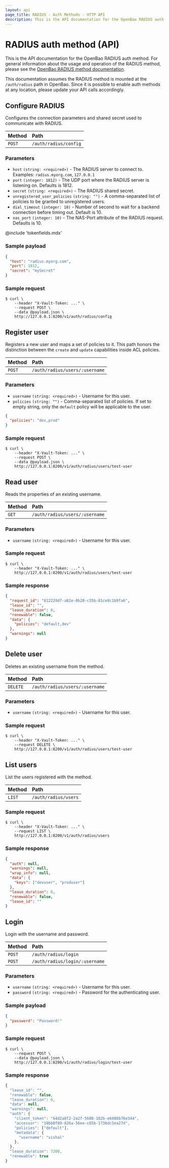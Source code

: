 ```yaml
---
layout: api
page_title: RADIUS - Auth Methods - HTTP API
description: This is the API documentation for the OpenBao RADIUS auth method.
---
```


# RADIUS auth method (API)

This is the API documentation for the OpenBao RADIUS auth method. For
general information about the usage and operation of the RADIUS method, please
see the [OpenBao RADIUS method documentation](/vault/docs/auth/radius).

This documentation assumes the RADIUS method is mounted at the `/auth/radius`
path in OpenBao. Since it is possible to enable auth methods at any location,
please update your API calls accordingly.

## Configure RADIUS

Configures the connection parameters and shared secret used to communicate with
RADIUS.

| Method | Path                  |
| :----- | :-------------------- |
| `POST` | `/auth/radius/config` |

### Parameters

- `host` `(string: <required>)` - The RADIUS server to connect to. Examples:
  `radius.myorg.com`, `127.0.0.1`
- `port` `(integer: 1812)` - The UDP port where the RADIUS server is listening
  on. Defaults is 1812.
- `secret` `(string: <required>)` - The RADIUS shared secret.
- `unregistered_user_policies` `(string: "")` - A comma-separated list of
  policies to be granted to unregistered users.
- `dial_timeout` `(integer: 10)` - Number of second to wait for a backend
  connection before timing out. Default is 10.
- `nas_port` `(integer: 10)` - The NAS-Port attribute of the RADIUS request.
  Defaults is 10.

@include 'tokenfields.mdx'

### Sample payload

```json
{
  "host": "radius.myorg.com",
  "port": 1812,
  "secret": "mySecret"
}
```

### Sample request

```shell-session
$ curl \
    --header "X-Vault-Token: ..." \
    --request POST \
    --data @payload.json \
    http://127.0.0.1:8200/v1/auth/radius/config
```

## Register user

Registers a new user and maps a set of policies to it. This path honors the
distinction between the `create` and `update` capabilities inside ACL policies.

| Method | Path                           |
| :----- | :----------------------------- |
| `POST` | `/auth/radius/users/:username` |

### Parameters

- `username` `(string: <required>)` - Username for this user.
- `policies` `(string: "")` - Comma-separated list of policies. If set to
  empty string, only the `default` policy will be applicable to the user.

```json
{
  "policies": "dev,prod"
}
```

### Sample request

```shell-session
$ curl \
    --header "X-Vault-Token: ..." \
    --request POST \
    --data @payload.json \
    http://127.0.0.1:8200/v1/auth/radius/users/test-user
```

## Read user

Reads the properties of an existing username.

| Method | Path                           |
| :----- | :----------------------------- |
| `GET`  | `/auth/radius/users/:username` |

### Parameters

- `username` `(string: <required>)` - Username for this user.

### Sample request

```shell-session
$ curl \
    --header "X-Vault-Token: ..." \
    http://127.0.0.1:8200/v1/auth/radius/users/test-user
```

### Sample response

```json
{
  "request_id": "812229d7-a82e-0b20-c35b-81ce8c1b9fa6",
  "lease_id": "",
  "lease_duration": 0,
  "renewable": false,
  "data": {
    "policies": "default,dev"
  },
  "warnings": null
}
```

## Delete user

Deletes an existing username from the method.

| Method   | Path                           |
| :------- | :----------------------------- |
| `DELETE` | `/auth/radius/users/:username` |

### Parameters

- `username` `(string: <required>)` - Username for this user.

### Sample request

```shell-session
$ curl \
    --header "X-Vault-Token: ..." \
    --request DELETE \
    http://127.0.0.1:8200/v1/auth/radius/users/test-user
```

## List users

List the users registered with the method.

| Method | Path                 |
| :----- | :------------------- |
| `LIST` | `/auth/radius/users` |

### Sample request

```shell-session
$ curl \
    --header "X-Vault-Token: ..." \
    --request LIST \
    http://127.0.0.1:8200/v1/auth/radius/users
```

### Sample response

```json
{
  "auth": null,
  "warnings": null,
  "wrap_info": null,
  "data": {
    "keys": ["devuser", "produser"]
  },
  "lease_duration": 0,
  "renewable": false,
  "lease_id": ""
}
```

## Login

Login with the username and password.

| Method | Path                           |
| :----- | :----------------------------- |
| `POST` | `/auth/radius/login`           |
| `POST` | `/auth/radius/login/:username` |

### Parameters

- `username` `(string: <required>)` - Username for this user.
- `password` `(string: <required>)` - Password for the authenticating user.

### Sample payload

```json
{
  "password": "Password!"
}
```

### Sample request

```shell-session
$ curl \
    --request POST \
    --data @payload.json \
    http://127.0.0.1:8200/v1/auth/radius/login/test-user
```

### Sample response

```javascript
{
  "lease_id": "",
  "renewable": false,
  "lease_duration": 0,
  "data": null,
  "warnings": null,
  "auth": {
    "client_token": "64d2a8f2-2a2f-5688-102b-e6088b76e344",
    "accessor": "18bb8f89-826a-56ee-c65b-1736dc5ea27d",
    "policies": ["default"],
    "metadata": {
      "username": "vishal"
    },
  },
  "lease_duration": 7200,
  "renewable": true
}
```
